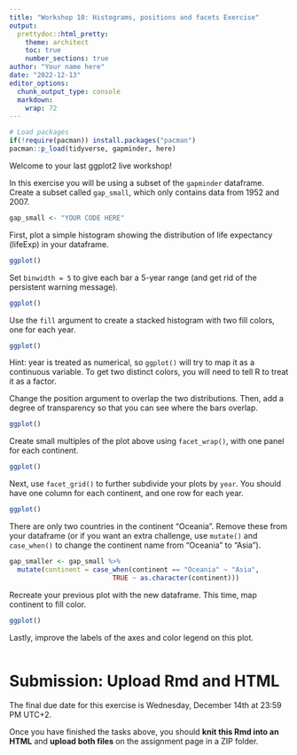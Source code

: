 ```yaml
---
title: "Workshop 10: Histograms, positions and facets Exercise"
output:
  prettydoc::html_pretty:
    theme: architect
    toc: true
    number_sections: true
author: "Your name here"
date: "2022-12-13"
editor_options: 
  chunk_output_type: console
  markdown: 
    wrap: 72
---
```


```r
# Load packages 
if(!require(pacman)) install.packages("pacman")
pacman::p_load(tidyverse, gapminder, here)
```

Welcome to your last ggplot2 live workshop!

In this exercise you will be using a subset of the `gapminder`
dataframe. Create a subset called `gap_small`, which only contains data
from 1952 and 2007.

```r
gap_small <- "YOUR CODE HERE"
```

First, plot a simple histogram showing the distribution of life
expectancy (lifeExp) in your dataframe.

```r
ggplot()
```

Set `binwidth = 5` to give each bar a 5-year range (and get rid of the
persistent warning message).

```r
ggplot()
```

Use the `fill` argument to create a stacked histogram with two fill
colors, one for each year.

```r
ggplot()
```

Hint: year is treated as numerical, so `ggplot()` will try to map it as
a continuous variable. To get two distinct colors, you will need to tell
R to treat it as a factor.

Change the position argument to overlap the two distributions. Then, add
a degree of transparency so that you can see where the bars overlap.

```r
ggplot()
```

Create small multiples of the plot above using `facet_wrap()`, with one
panel for each continent.

```r
ggplot()
```

Next, use `facet_grid()` to further subdivide your plots by `year`. You
should have one column for each continent, and one row for each year.

```r
ggplot()
```

There are only two countries in the continent "Oceania". Remove these
from your dataframe (or if you want an extra challenge, use `mutate()`
and `case_when()` to change the continent name from "Oceania" to
"Asia").

```r
gap_smaller <- gap_small %>% 
  mutate(continent = case_when(continent == "Oceania" ~ "Asia",
                          TRUE ~ as.character(continent)))
```

Recreate your previous plot with the new dataframe. This time, map
continent to fill color.

```r

ggplot()

```

Lastly, improve the labels of the axes and color legend on this plot.

```r

```

# Submission: Upload Rmd and HTML

The final due date for this exercise is Wednesday, December 14th at
23:59 PM UTC+2.

Once you have finished the tasks above, you should **knit this Rmd into
an HTML** and **upload both files** on the assignment page in a ZIP
folder.
